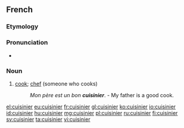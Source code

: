 ==French==

===Etymology===
{{suffix|cuisine|ier|lang=fr}}

===Pronunciation===
* {{audio|Fr-cuisinier.ogg|Audio}}

===Noun===
{{fr-noun|m|f=cuisinière}}

# [[cook]]; [[chef]] (someone who cooks)
#: ''Mon père est un bon '''cuisinier'''''. - My father is a good cook.

[[el:cuisinier]]
[[eu:cuisinier]]
[[fr:cuisinier]]
[[gl:cuisinier]]
[[ko:cuisinier]]
[[io:cuisinier]]
[[id:cuisinier]]
[[hu:cuisinier]]
[[mg:cuisinier]]
[[pl:cuisinier]]
[[ru:cuisinier]]
[[fi:cuisinier]]
[[sv:cuisinier]]
[[ta:cuisinier]]
[[vi:cuisinier]]